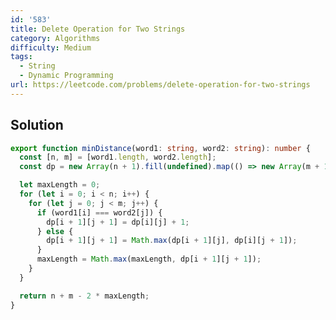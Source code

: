 ```yaml
---
id: '583'
title: Delete Operation for Two Strings
category: Algorithms
difficulty: Medium
tags:
  - String
  - Dynamic Programming
url: https://leetcode.com/problems/delete-operation-for-two-strings
---
```


## Solution

```typescript showLineNumbers
export function minDistance(word1: string, word2: string): number {
  const [n, m] = [word1.length, word2.length];
  const dp = new Array(n + 1).fill(undefined).map(() => new Array(m + 1).fill(0));

  let maxLength = 0;
  for (let i = 0; i < n; i++) {
    for (let j = 0; j < m; j++) {
      if (word1[i] === word2[j]) {
        dp[i + 1][j + 1] = dp[i][j] + 1;
      } else {
        dp[i + 1][j + 1] = Math.max(dp[i + 1][j], dp[i][j + 1]);
      }
      maxLength = Math.max(maxLength, dp[i + 1][j + 1]);
    }
  }

  return n + m - 2 * maxLength;
}
```
